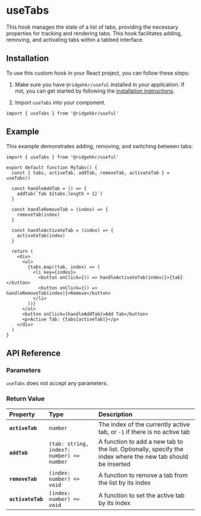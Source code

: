 
# useTabs

This hook manages the state of a list of tabs, providing the necessary properties for tracking and rendering tabs. This hook facilitates adding, removing, and activating tabs within a tabbed interface.

## Installation

To use this custom hook in your React project, you can follow these steps:

1. Make sure you have `@ridgehkr/useful` installed in your application. If not, you can get started by following the [installation instructions](/#getting-started).

2. Import `useTabs` into your component.

```tsx
import { useTabs } from '@ridgehkr/useful'
```

## Example

This example demonstrates adding, removing, and switching between tabs:

```tsx /useTabs/ filename="MyTabs.tsx"
import { useTabs } from '@ridgehkr/useful'

export default function MyTabs() {
  const { tabs, activeTab, addTab, removeTab, activateTab } = useTabs()

  const handleAddTab = () => {
    addTab(`Tab ${tabs.length + 1}`)
  }

  const handleRemoveTab = (index) => {
    removeTab(index)
  }

  const handleActivateTab = (index) => {
    activateTab(index)
  }

  return (
    <div>
      <ul>
        {tabs.map((tab, index) => (
          <li key={index}>
            <button onClick={() => handleActivateTab(index)}>{tab}</button>
            <button onClick={() => handleRemoveTab(index)}>Remove</button>
          </li>
        ))}
      </ul>
      <button onClick={handleAddTab}>Add Tab</button>
      <p>Active Tab: {tabs[activeTab]}</p>
    </div>
  )
}
```

## API Reference

### Parameters

`useTabs` does not accept any parameters.

### Return Value

| Property          | Type                                      | Description                                                                                                 |
| :---------------- | :---------------------------------------- | :---------------------------------------------------------------------------------------------------------- |
| **`activeTab`**   | `number`                                  | The index of the currently active tab, or `-1` if there is no active tab                                    |
| **`addTab`**      | `(tab: string, index?: number) => number` | A function to add a new tab to the list. Optionally, specify the index where the new tab should be inserted |
| **`removeTab`**   | `(index: number) => void`                 | A function to remove a tab from the list by its index                                                       |
| **`activateTab`** | `(index: number) => void`                 | A function to set the active tab by its index                                                               |
